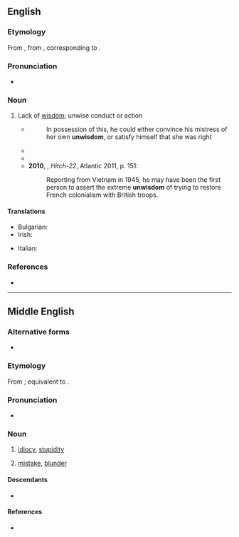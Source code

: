 ==English==

===Etymology===
From {{inh|en|enm|unwisdom}}, from {{inh|en|ang|unwīsdōm}}, corresponding to {{affix|en|un-|wisdom}}.

===Pronunciation===
* {{IPA|en|/ʌnˈwɪzdəm/}}

===Noun===
{{en-noun|~}}

# Lack of [[wisdom]]; unwise conduct or action {{defdate|from 9th c.}}
#: {{syn|en|ignorance|stupidity}}
#* {{RQ:Froude England}}
#*: In possession of this, he could either convince his mistress of her own '''unwisdom''', or satisfy himself that she was right
#* {{quote-journal|en|year=1963|month=February|title=Diesel locomotive faults and their remedies|journal=Modern Railways|page=99|text=A very common engine fault, leaking joints, provides an example of the '''unwisdom''' of undertaking design modification without full service experience. [...] After only a short period of service, however, so many railways requested a reversion to the original type that the modification had to be abandoned.}}
#* {{quote-book|en|year=1970|author={{w|Larry Niven}}|title={{w|Ringworld}}|page=115|passage=[H]e spoke of the '''unwisdom''' of volunteering one's services as a guinea pig.}}
#* '''2010''', {{w|Christopher Hitchens}}, ''Hitch-22'', Atlantic 2011, p. 151:
#*: Reporting from Vietnam in 1945, he may have been the first person to assert the extreme '''unwisdom''' of trying to restore French colonialism with British troops.

====Translations====
{{trans-top|lack of wisdom}}
* Bulgarian: {{t+|bg|неблагоразу́мие|n|sc=Cyrl}}
* Irish: {{t|ga|aineagna|f}}
{{trans-mid}}
* Italian: {{t+|it|malaccortezza|f}}
{{trans-bottom}}

===References===
* {{R:Lexico}}

----

==Middle English==

===Alternative forms===
* {{alter|enm|onwisdom|onwysdam|unwisdam|unwisdome|unwijsdam|unwijsdom|unwysdom|unwysedom}}

===Etymology===
From {{inh|enm|ang|unwīsdōm}}; equivalent to {{af|enm|un-|wisdom}}.

===Pronunciation===
* {{IPA|enm|/unˈwizdoːm/|/unˈwiːzdoːm/|/-am/}}

===Noun===
{{enm-noun|-}}

# [[idiocy]], [[stupidity]]
# {{lb|enm|rare}} [[mistake]], [[blunder]]

====Descendants====
* {{desc|en|unwisdom}}

====References====
* {{R:MED Online|unwī̆sdọ̄̆m|n|MED1371}}